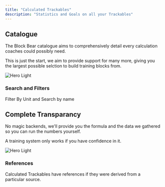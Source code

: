 ```yaml
---
title: "Calculated Trackables"
description: "Statistics and Goals on all your Trackables"
---
```


## Catalogue

The Block Bear catalogue aims to comprehensively detail every calculation coaches could possibly need.

This is just the start, we aim to provide support for many more, giving you the largest possible selction to build training blocks from.

<Frame>
  <img
    className="block"
    src="/images/calculated-trackables.png"
    alt="Hero Light"
  />
</Frame>

### Search and Filters

Filter By Unit and Search by name

## Complete Transparancy

No magic backends, we'll provide you the formula and the data we gathered so you can run the numbers yourself.

A training system only works if you have confidence in it.

<Frame>
  <img
    className="block"
    src="/images/calcualted-trackable-expanded.png"
    alt="Hero Light"
  />
</Frame>

### References

Calculated Trackables have references if they were derived from a particular source.
